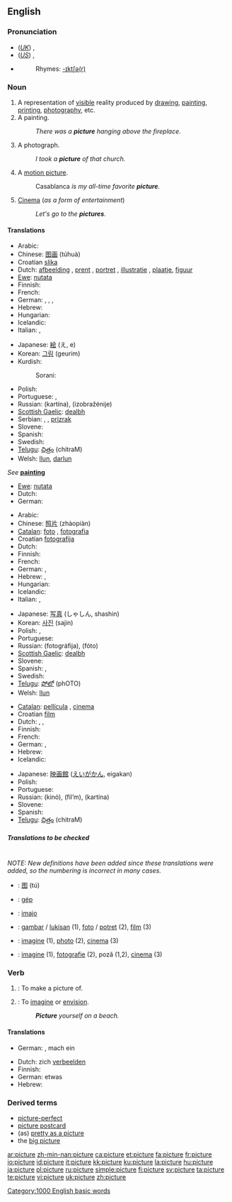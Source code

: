 ==English==

{{rank|watch|equal|afternoon|868|picture|study|father's|killed}}

===Pronunciation===
* (''[[Received Pronunciation|UK]]'') {{IPA|/ˈpɪktʃə/}}, {{SAMPA|/"pIktS@/}}
* (''[[General American|US]]'') {{IPA|/ˈpɪktʃɚ/}}, {{SAMPA|/"pIktS@`/}}
* {{audio|en-us-picture.ogg|Audio (US)}}
*: Rhymes: [[Rhymes:English:-ɪktʃə(r)|-ɪktʃə(r)]]

===Noun===
{{en-noun}}

# A representation of [[visible]] reality produced by [[drawing]], [[painting]], [[printing]], [[photography]], etc.
# A painting.
#: ''There was a '''picture''' hanging above the fireplace.''
# A photograph.
#: ''I took a '''picture''' of that church.''
# {{context|informal}} A [[motion picture]].
#: Casablanca ''is my all-time favorite '''picture'''.''
# {{context|dated|informal}} {{italbrac|"the pictures"}} [[Cinema]] (''as a form of entertainment'')
#: ''Let's go to the '''pictures'''.''

====Translations====
{{trans-top|representation of visible reality produced by drawing, etc}}
* Arabic: {{Arab|[[صورة]]}} {{IPAchar|(ʂūra)}} {{f}}
* Chinese: [[图画]] (túhuà)
* Croatian [[slika]] {{f}}
* Dutch: [[afbeelding]] {{f}}, [[prent]] {{f}}, [[portret]] {{n}}, [[illustratie]] {{f}}, [[plaatje]], [[figuur]]
* [[Ewe]]: [[nutata]]
* Finnish: {{t+|fi|kuva}}
* French: {{t+|fr|image|f}}
* German: {{t+|de|Bild|n}}, {{t+|de|Abbildung|f}}, {{t+|de|Abbild|n}}, {{t+|de|Gemälde|n}}
* Hebrew: {{he-translation|תמונה|tmuná}} {{f}}
* Hungarian: {{t+|hu|kép}}
* Icelandic: {{t+|is|mynd|f}}
* Italian: {{t-|it|quadro|m}}, {{t+|it|immagine|f}}
{{trans-mid}}
* Japanese: [[絵]] (え, e)
* Korean: [[그림]] (geurim)
* Kurdish:
*: Sorani: {{t|ku|وێنه‌|tr=waena|sc=KUchar}}
* Polish: {{t+|pl|obraz|m}}
* Portuguese: {{t+|pt|figura|f}}, {{t+|pt|imagem|f}}
* Russian: {{t|ru|картина|f|sc=Cyrl}} (kartína), {{t|ru|изображение|n|sc=Cyrl}} (izobražénije)
* [[Scottish Gaelic]]: [[dealbh]] {{m|f}}
* Serbian: {{t-|sr|slika|f}}, {{t+|sr|obrazac|m}}, [[prizrak]] {{m}}
* Slovene: {{t-|sl|slika|f}}
* Spanish: {{t+|es|imagen|f}}
* Swedish: {{t+|sv|tavla|c}}
* [[Telugu]]: [[చిత్రం]] (chitraM)
* Welsh: [[llun]], [[darlun]]
{{trans-bottom}}

{{trans-top|painting}}
''See'' '''[[painting]]'''
* [[Ewe]]: [[nutata]]
* Dutch: {{t+|nl|schilderij|f}}
* German: {{t+|de|Gemälde|n}}
{{trans-mid}}
{{trans-bottom}}

<!--Note: include INFORMAL translations in this table, where these exist-->
{{trans-top|photograph}}
* Arabic: {{Arab|[[صورة]]}} {{IPAchar|(ʂūra)}} {{f}}
* Chinese: [[照片]] (zhàopiàn)
* [[Catalan]]: [[foto]] {{f}}, [[fotografia]] {{f}}
* Croatian [[fotografija]] {{f}}
* Dutch: {{t+|nl|foto|m}}
* Finnish: {{t-|fi|valokuva}}
* French: {{t+|fr|photo|f}}
* German: {{t+|de|Foto|n}}, {{t+|de|Bild|n}}
* Hebrew: {{he-translation|תמונה|tmuná}} {{f}}, {{he-translation|תצלום|tatslúm}} {{m}}
* Hungarian: {{t+|hu|fénykép}}
* Icelandic: {{t+|is|ljósmynd|f}}
* Italian: {{t+|it|fotografia|f}}, {{t+|it|foto|f}}
{{trans-mid}}
* Japanese: [[写真]] (しゃしん, shashin)
* Korean: [[사진]] (sajin)
* Polish: {{t+|pl|zdjęcie|n}}, {{t+|pl|fotografia|f}}
* Portuguese: {{t+|pt|fotografia|f}}
* Russian: {{t+|ru|фотография|f|sc=Cyrl}} (fotográfija), {{t|ru|фото|n|sc=Cyrl}} (fóto)
* [[Scottish Gaelic]]: [[dealbh]] {{m|f}}
* Slovene: {{t+|sl|fotografija|f}}
* Spanish: {{t+|es|foto|f}}, {{t-|es|fotografia|f}}
* Swedish: {{t+|sv|fotografi}}
* [[Telugu]]: [[ఫోటో]] (phOTO)
* Welsh: [[llun]]
{{trans-bottom}}

<!--Note: include INFORMAL translations in this table, where these exist-->
{{trans-top|informal: cinema}}
* [[Catalan]]: [[pellícula]] {{f}}, [[cinema]] {{m}}
* Croatian [[film]] {{m}}
* Dutch: {{t+|nl|film|m}}, {{t+|nl|cinema|m}}, {{t-|nl|bios|m}}
* Finnish: {{t+|fi|elokuva}}
* French: {{t+|fr|cinéma|m}}
* German: {{t+|de|Kino|n}}, {{t+|de|film|m|alt=Film}}
* Hebrew: {{he-translation|סרט|séret}} {{m}}
* Icelandic: {{t+|is|mynd|f}}
{{trans-mid}}
* Japanese: [[映画館]] ([[えいがかん]], eigakan)
* Polish: {{t+|pl|kino|n}}
* Portuguese: {{t+|pt|cinema|m}}
* Russian: {{t+|ru|кино|n|sc=Cyrl}} (kinó), {{t+|ru|фильм|m|sc=Cyrl}} (fil’m), {{t|ru|картина|f|sc=Cyrl}} (kartína)
* Slovene: {{t+|sl|film|m}}
* Spanish: {{t+|es|cine|m}}
* [[Telugu]]: [[చిత్రం]] (chitraM)
{{trans-bottom}}

=====Translations to be checked=====
<!--Remove this section once all of the translations below have been moved into the tables above.-->
{{checktrans}}<br>''NOTE: New definitions have been added since these translations were added, so the numbering is incorrect in many cases.''

* {{ttbc|Chinese}}: [[图]] (tú)
* {{ttbc|Hungarian}}: [[gép]]
* {{ttbc|Ido}}: [[imajo]]
* {{ttbc|Indonesian}}: [[gambar]] / [[lukis|lukisan]] (1), [[foto]] / [[potret]] (2), [[film]] (3)
* {{ttbc|Interlingua}}: [[imagine]] (1), [[photo]] (2), [[cinema]] (3)
* {{ttbc|Romanian}}: [[imagine]] {{n}} (1), [[fotografie]] {{f}} (2), poză {{f}} (1,2), [[cinema]] {{n}} (3)

===Verb===
{{en-verb|pictur|ing}}

# {{transitive}}: To make a picture of.<!--clarify this definition-->
# {{transitive}}: To [[imagine]] or [[envision]].
#: '''''Picture''' yourself on a beach.''

====Translations====
{{trans-top|To make a picture of}}
* German: {{t-|de|fotographieren}}, mach ein {{t+|de|Foto|n}}
{{trans-mid}}
{{trans-bottom}}

{{trans-top|To imagine or envision}}
* Dutch: zich [[verbeelden]]
* Finnish: {{t+|fi|kuvitella}}
* German: etwas {{t+|de|vorstellen}}
* Hebrew: {{t-|he|דמיין|tr=dimyén|sc=Hebr}}
{{trans-mid}}
{{trans-bottom}}

===Derived terms===
* [[picture-perfect]]
* [[picture postcard]]
* (as) [[pretty as a picture]]
* the [[big picture]]

{{rfc}}

[[Category:1000 English basic words]]

[[ar:picture]]
[[zh-min-nan:picture]]
[[ca:picture]]
[[et:picture]]
[[fa:picture]]
[[fr:picture]]
[[io:picture]]
[[id:picture]]
[[it:picture]]
[[kk:picture]]
[[ku:picture]]
[[la:picture]]
[[hu:picture]]
[[ja:picture]]
[[pl:picture]]
[[ru:picture]]
[[simple:picture]]
[[fi:picture]]
[[sv:picture]]
[[ta:picture]]
[[te:picture]]
[[vi:picture]]
[[uk:picture]]
[[zh:picture]]